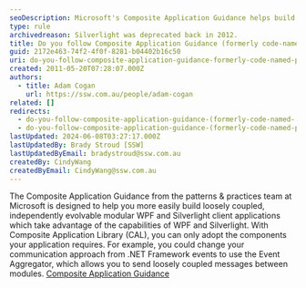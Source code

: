 ```yaml
---
seoDescription: Microsoft's Composite Application Guidance helps build loosely coupled WPF and Silverlight applications, promoting modular development and scalability.
type: rule
archivedreason: Silverlight was deprecated back in 2012.
title: Do you follow Composite Application Guidance (formerly code-named "Prism") in your Silverlight (and WPF) Projects?
guid: 2172e463-74f2-4f0f-8281-b04402b16c50
uri: do-you-follow-composite-application-guidance-formerly-code-named-prism-in-your-silverlight-and-wpf-projects
created: 2011-05-20T07:28:07.000Z
authors:
  - title: Adam Cogan
    url: https://ssw.com.au/people/adam-cogan
related: []
redirects:
  - do-you-follow-composite-application-guidance-(formerly-code-named-＂prism＂)-in-your-silverlight-(and-wpf)-projects
  - do-you-follow-composite-application-guidance-(formerly-code-named-prism)-in-your-silverlight-(and-wpf)-projects
lastUpdated: 2024-06-08T03:27:17.000Z
lastUpdatedBy: Brady Stroud [SSW]
lastUpdatedByEmail: bradystroud@ssw.com.au
createdBy: CindyWang
createdByEmail: CindyWang@ssw.com.au
---
```


The Composite Application Guidance from the patterns & practices team at Microsoft is designed to help you more easily build loosely coupled, independently evolvable modular WPF and Silverlight client applications which take advantage of the capabilities of WPF and Silverlight.
With Composite Application Library (CAL), you can only adopt the components your application requires. For example, you could change your communication approach from .NET Framework events to use the Event Aggregator, which allows you to send loosely coupled messages between modules.
[Composite Application Guidance](<https://learn.microsoft.com/en-us/previous-versions/msp-n-p/ff648465(v=pandp.10)?redirectedfrom=MSDN>)
